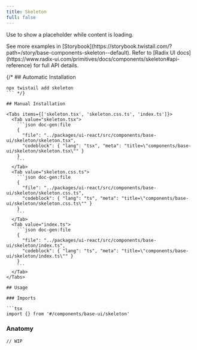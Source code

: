 ```yaml
---
title: Skeleton
full: false
---
```


Use to show a placeholder while content is loading.

<Callout type='info'>
  See more examples in [Storybook](https://storybook.twistail.com/?path=/story/base-components-skeleton--default).
  Refer to [Radix UI docs](https://www.radix-ui.com/primitives/docs/components/skeleton#api-reference) for full API details.
</Callout>

{/* ## Automatic Installation

```package-install
npx twistail add skeleton
``` */}

## Manual Installation

<Tabs items={['skeleton.tsx', 'skeleton.css.ts', 'index.ts']}>
  <Tab value="skeleton.tsx">
    ```json doc-gen:file
    {
      "file": "../packages/ui-react/src/components/base-ui/skeleton/skeleton.tsx",
      "codeblock": { "lang": "tsx", "meta": "title=\"components/base-ui/skeleton/skeleton.tsx\"" }
    }
    ```
  </Tab>
  <Tab value="skeleton.css.ts">
    ```json doc-gen:file
    {
      "file": "../packages/ui-react/src/components/base-ui/skeleton/skeleton.css.ts",
      "codeblock": { "lang": "ts", "meta": "title=\"components/base-ui/skeleton/skeleton.css.ts\"" }
    }
    ```
  </Tab>
  <Tab value="index.ts">
    ```json doc-gen:file
    {
      "file": "../packages/ui-react/src/components/base-ui/skeleton/index.ts",
      "codeblock": { "lang": "ts", "meta": "title=\"components/base-ui/skeleton/index.ts\"" }
    }
    ```
  </Tab>
</Tabs>

## Usage

### Imports

```tsx
import {} from '#/components/base-ui/skeleton'
```

### Anatomy

```tsx
// WIP
```
